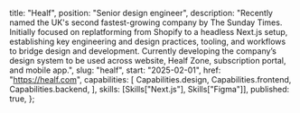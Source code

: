 
  title: "Healf",
  position: "Senior design engineer",
  description:
    "Recently named the UK's second fastest-growing company by The Sunday Times. Initially focused on replatforming from Shopify to a headless Next.js setup, establishing key engineering and design practices, tooling, and workflows to bridge design and development. Currently developing the company’s design system to be used across website, Healf Zone, subscription portal, and mobile app.",
  slug: "healf",
  start: "2025-02-01",
  href: "https://healf.com",
  capabilities: [
    Capabilities.design,
    Capabilities.frontend,
    Capabilities.backend,
  ],
  skills: [Skills["Next.js"], Skills["Figma"]],
  published: true,
};
